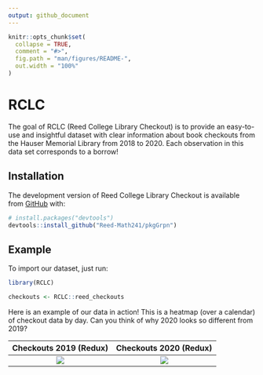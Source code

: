 ```yaml
---
output: github_document
---
```


<!-- README.md is generated from README.Rmd. Please edit that file -->

<!-- You'll still need to render `README.Rmd` regularly, to keep `README.md` up-to-date. `devtools::build_readme()` is handy for this.  -->

```r
knitr::opts_chunk$set(
  collapse = TRUE,
  comment = "#>",
  fig.path = "man/figures/README-",
  out.width = "100%"
)
```

# RCLC

<!-- badges: start -->

<!-- badges: end -->

The goal of RCLC (Reed College Library Checkout) is to provide an easy-to-use and insightful dataset with clear information about book checkouts from the Hauser Memorial Library from 2018 to 2020. Each observation in this data set corresponds to a borrow!

## Installation

The development version of Reed College Library Checkout is available from
[GitHub](https://github.com/Reed-Math241/pkgGrpn) with:

``` r
# install.packages("devtools")
devtools::install_github("Reed-Math241/pkgGrpn")
```

## Example
To import our dataset, just run:
``` r
library(RCLC)

checkouts <- RCLC::reed_checkouts

```
Here is an example of our data in action! This is a heatmap (over a calendar) of checkout data by day. Can you think of why 2020 looks so different from 2019?

Checkouts 2019 (Redux)          |  Checkouts 2020 (Redux)
:------------------------------:|:-------------------------------:
![](Graphics/example_2019.png)  |  ![](Graphics/example_2020.png)
